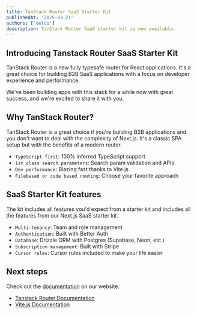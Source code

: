```yaml
---
title: TanStack Router SaaS Starter Kit
publishedAt: '2025-03-21'
authors: ['eelco']
description: TanStack Router SaaS starter kit is now available.
---
```


## Introducing Tanstack Router SaaS Starter Kit

TanStack Router is a new fully typesafe router for React applications. It's a great choice for building B2B SaaS applications with a focus on developer experience and performance.

We've been building apps with this stack for a while now with great success, and we're excited to share it with you.

## Why TanStack Router?

TanStack Router is a great choice if you're building B2B applications and you don't want to deal with the complexity of Next.js.
It's a classic SPA setup but with the benefits of a modern router.

- `TypeScript first`: 100% inferred TypeScript support
- `1st class search parameters`: Search param validation and APIs
- `Dev performance`: Blazing fast thanks to Vite.js
- `Filebased or code based routing`: Choose your favorite approach

## SaaS Starter Kit features

The kit includes all features you'd expect from a starter kit and includes all the features from our Next.js SaaS starter kit.

- `Multi-tenancy`: Team and role management
- `Authentication`: Built with Better Auth
- `Database`: Drizzle ORM with Postgres (Supabase, Neon, etc.)
- `Subscription management`: Built with Stripe
- `Cursor rules`: Cursor rules included to make your life easier

## Next steps

Check out the [documentation](/docs/tanstack-router-starter-kit) on our website.

- [Tanstack Router Documentation](https://tanstack.com/router/latest/docs/framework/react/overview)
- [Vite.js Documentation](https://vite.dev/guide/)
